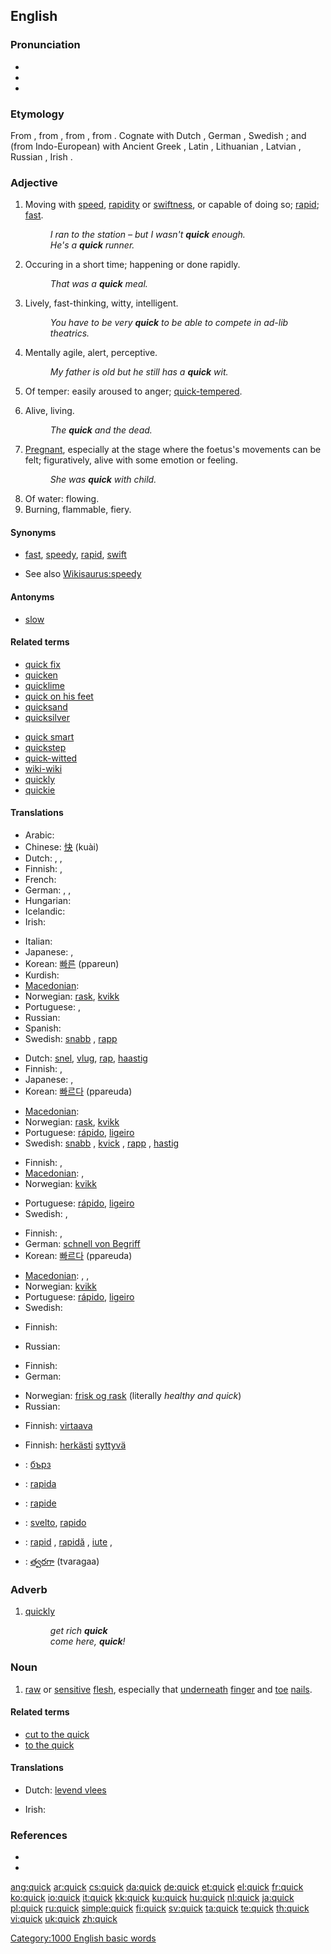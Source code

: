 {{wikipedia}}
==English==

===Pronunciation===
* {{IPA|/kwɪk/}}
* {{audio|en-us-quick.ogg|Audio (US)}}
* {{rhymes|ɪk}}

===Etymology===
From {{etyl|ang|en}} {{term|cwic||alive|lang=ang}}, from {{proto|Germanic|kwikwa-|lang=en}}, from {{proto|Indo-European|gʷih₃u̯os|alive|lang=en}}, from {{proto|Indo-European|gʷei-|to live|lang=en|title=}}. Cognate with Dutch {{term|kwiek|lang=nl}}, German {{term|keck|lang=de}}, Swedish {{term|kvick|lang=sv}}; and (from Indo-European) with Ancient Greek {{term|sc=polytonic|βίος|tr=bios|lang=grc}}, Latin {{term|vivus|lang=la}}, Lithuanian {{term|gývas|lang=lt}}, Latvian {{term|dzivs|lang=lv}}, Russian {{term|sc=Cyrl|живой|tr=živoj|lang=ru}}, Irish {{term|biathaim||nourish|lang=ga}}.

===Adjective===
{{en-adj|er}}

# Moving with [[speed]], [[rapidity]] or [[swiftness]], or capable of doing so; [[rapid]]; [[fast]].
#: ''I ran to the station – but I wasn't '''quick''' enough.''
#: ''He's a '''quick''' runner.''
# Occuring in a short time; happening or done rapidly.
#: ''That was a '''quick''' meal.''
# Lively, fast-thinking, witty, intelligent.
#: ''You have to be very '''quick''' to be able to compete in ad-lib theatrics.''
# Mentally agile, alert, perceptive.
#: ''My father is old but he still has a '''quick''' wit.''
# Of temper: easily aroused to anger; [[quick-tempered]].
# {{archaic}} Alive, living.
#: ''The '''quick''' and the dead.''
# {{archaic}} [[pregnant|Pregnant]], especially at the stage where the foetus's movements can be felt; figuratively, alive with some emotion or feeling.
#: ''She was '''quick''' with child.''
# Of water: flowing.
# Burning, flammable, fiery.

====Synonyms====
* {{sense|moving with speed}} [[fast]], [[speedy]], [[rapid]], [[swift]]
* See also [[Wikisaurus:speedy]]

====Antonyms====
* {{sense|moving with speed}} [[slow]]

====Related terms====
{{top2}}
* [[quick fix]]
* [[quicken]]
* [[quicklime]]
* [[quick on his feet]]
* [[quicksand]]
* [[quicksilver]]
{{mid2}}
* [[quick smart]]
* [[quickstep]]
* [[quick-witted]]
* [[wiki-wiki]]
* [[quickly]]
* [[quickie]]
{{bottom2}}

====Translations====
{{trans-top|moving with speed}}
* Arabic: {{t|ar|سريع|sc=Arab|tr=sarii3|alt=سَريع}} 
* Chinese: [[快]] (kuài)
* Dutch: {{t+|nl|snel}}, {{t+|nl|vlug}}, {{t-|nl|rap}}
* Finnish: {{t+|fi|nopea}}, {{t+|fi|vikkelä}}
* French: {{t+|fr|rapide}}
* German: {{t+|de|schnell}}, {{t-|de|geschwind}}, {{t+|de|rasch}}
* Hungarian: {{t+|hu|gyors}}
* Icelandic: {{t+|is|fljótur}}
* Irish: {{t-|ga|luath|xs=Irish}}
{{trans-mid}}
* Italian: {{t+|it|rapido}}
* Japanese: {{t+|ja|速い|sc=Jpan}}, {{t+|ja|はやい|tr=hayai|sc=Jpan}}
* Korean: [[빠른]] (ppareun)
* Kurdish: {{ku-Arab|[[گورج]]}}
* [[Macedonian]]: {{t|mk|брз|m|tr=brz|sc=Cyrl}}
* Norwegian: [[rask]], [[kvikk]]
* Portuguese: {{t+|pt|rápido}}, {{t+|pt|ligeiro}}
* Russian: {{t+|ru|быстрый|tr=býstryj|sc=Cyrl}}
* Spanish: {{t+|es|rápido}}
* Swedish: [[snabb]] {{c}}, [[rapp]] {{c}}
{{trans-bottom}}

{{trans-top|occurring in a short time}}
* Dutch: [[snel]], [[vlug]], [[rap]], [[haastig]]
* Finnish: {{t+|fi|nopea}}, {{t-|fi|pikainen}}
* Japanese: {{t+|ja|速い|sc=Jpan}}, {{t+|ja|はやい|tr=hayai|sc=Jpan}}
* Korean: [[빠르다]] (ppareuda)
{{trans-mid}}
* [[Macedonian]]: {{t|mk|брз|m|tr=brz|sc=Cyrl}}
* Norwegian: [[rask]], [[kvikk]]
* Portuguese: [[rápido]], [[ligeiro]]
* Swedish: [[snabb]] {{c}}, [[kvick]] {{c}}, [[rapp]] {{c}}, [[hastig]] {{c}}
{{trans-bottom}}

{{trans-top|lively, witty}}
* Finnish: {{t-|fi|sukkela}}, {{t+|fi|nokkela}}
* [[Macedonian]]: {{t|mk|жив|m|tr=živ|sc=Cyrl}},  {{t|mk|бистар|m|tr=bístar|sc=Cyrl}}
* Norwegian: [[kvikk]]
{{trans-mid}}
* Portuguese: [[rápido]], [[ligeiro]]
* Swedish: {{t+|sv|snabb|c}}, {{t+|sv|kvick|c}}
{{trans-bottom}}

{{trans-top|mentally agile, perceptive}}
* Finnish: {{t-|fi|nopeaälyinen}}, {{t+|fi|nokkela}}
* German: [[schnell von Begriff]]
* Korean: [[빠르다]] (ppareuda)
{{trans-mid}}
* [[Macedonian]]: {{t|mk|бистар|m|tr=bístar|sc=Cyrl}},  {{t|mk|досетлив|m|tr=dósetliv|sc=Cyrl}},  {{t|mk|остроумен|m|tr=ostróumen|sc=Cyrl}}
* Norwegian: [[kvikk]]
* Portuguese: [[rápido]], [[ligeiro]]
* Swedish: {{t+|sv|kvick|c}}
{{trans-bottom}}

{{trans-top|easily aroused to anger}}
* Finnish: {{t-|fi|äkkipikainen}}
{{trans-mid}}
* Russian: {{t+|ru|вспыльчивый|sc=Cyrl}}
{{trans-bottom}}

{{trans-top|alive}}
* Finnish: {{t+|fi|elävä}}
* German: {{t+|de|quicklebendig}}
{{trans-mid}}
* Norwegian: [[frisk og rask]] (literally ''healthy and quick'')
* Russian: {{t+|ru|живой|tr=živoj|sc=Cyrl}}
{{trans-bottom}}

{{trans-top|pregnant}}
{{trans-mid}}
{{trans-bottom}}

{{trans-top|flowing}}
* Finnish: [[virtaava]]
{{trans-mid}}
{{trans-bottom}}

{{trans-top|burning, fiery}}
* Finnish: [[herkkä|herkästi]] [[syttyvä]]
{{trans-mid}}
{{trans-bottom}}

{{checktrans-top}}

* {{ttbc|Bulgarian}}: [[бърз]] {{m}}
* {{ttbc|Ido}}: [[rapida]]
* {{ttbc|Interlingua}}: [[rapide]]
* {{ttbc|Italian}}: [[svelto]], [[rapido]]
* {{ttbc|Romanian}}: [[rapid]] {{m}}, [[rapidă]] {{f}}, [[iute]] {{m}}, {{f}}
* {{ttbc|Telugu}}: [[త్వరగా]] (tvaragaa)
{{trans-bottom}}

===Adverb===
{{en-adv|er}}

# {{colloquial}} [[quickly]]
#: ''get rich '''quick'''''
#: ''come here, '''quick'''!''

===Noun===
{{en-noun}}

# [[raw]] or [[sensitive]] [[flesh]], especially that [[underneath]] [[finger]] and [[toe]] [[nail]]s.

====Related terms====
* [[cut to the quick]]
* [[to the quick]]

====Translations====
{{trans-top|sensitive flesh}}
* Dutch: [[levend vlees]]
{{trans-mid}}
* Irish: {{t+|ga|beo|m|xs=Irish}}
{{trans-bottom}}

===References===
* {{R:Century 1911}}
* {{R:Webster 1913}}

[[Category:1000 English basic words]]

[[ang:quick]]
[[ar:quick]]
[[cs:quick]]
[[da:quick]]
[[de:quick]]
[[et:quick]]
[[el:quick]]
[[fr:quick]]
[[ko:quick]]
[[io:quick]]
[[it:quick]]
[[kk:quick]]
[[ku:quick]]
[[hu:quick]]
[[nl:quick]]
[[ja:quick]]
[[pl:quick]]
[[ru:quick]]
[[simple:quick]]
[[fi:quick]]
[[sv:quick]]
[[ta:quick]]
[[te:quick]]
[[th:quick]]
[[vi:quick]]
[[uk:quick]]
[[zh:quick]]